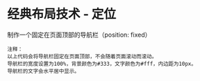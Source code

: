 # 经典布局技术 - 定位

制作一个固定在页面顶部的导航栏（position: fixed）
<!-- ```{css}
nav {
    position: fixed;
    top: 0;
    left: 0;
    width: 100%;
    background-color: #333;
    color: #fff;
    padding: 10px;
}
``` -->

    注释：
    以上代码会将导航栏固定在页面顶部，不会随着页面滚动而滚动。
    导航栏的宽度设置为100%，背景颜色为#333，文字颜色为#fff，内边距为10px。
    导航栏的文字会水平居中显示。
